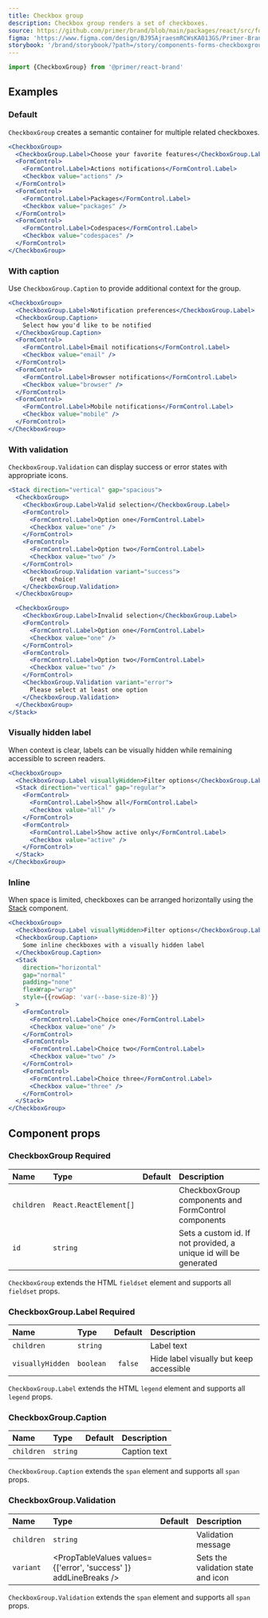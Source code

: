 ```yaml
---
title: Checkbox group
description: Checkbox group renders a set of checkboxes.
source: https://github.com/primer/brand/blob/main/packages/react/src/forms/CheckboxGroup/CheckboxGroup.tsx
figma: 'https://www.figma.com/design/BJ95AjraesmRCWsKA013GS/Primer-Brand?node-id=10467-3273&t=GA5GtEqPtQ9yeRaN-4'
storybook: '/brand/storybook/?path=/story/components-forms-checkboxgroup--playground'
---
```




```js
import {CheckboxGroup} from '@primer/react-brand'
```

## Examples

### Default

`CheckboxGroup` creates a semantic container for multiple related checkboxes.

```jsx live
<CheckboxGroup>
  <CheckboxGroup.Label>Choose your favorite features</CheckboxGroup.Label>
  <FormControl>
    <FormControl.Label>Actions notifications</FormControl.Label>
    <Checkbox value="actions" />
  </FormControl>
  <FormControl>
    <FormControl.Label>Packages</FormControl.Label>
    <Checkbox value="packages" />
  </FormControl>
  <FormControl>
    <FormControl.Label>Codespaces</FormControl.Label>
    <Checkbox value="codespaces" />
  </FormControl>
</CheckboxGroup>
```

### With caption

Use `CheckboxGroup.Caption` to provide additional context for the group.

```jsx live
<CheckboxGroup>
  <CheckboxGroup.Label>Notification preferences</CheckboxGroup.Label>
  <CheckboxGroup.Caption>
    Select how you'd like to be notified
  </CheckboxGroup.Caption>
  <FormControl>
    <FormControl.Label>Email notifications</FormControl.Label>
    <Checkbox value="email" />
  </FormControl>
  <FormControl>
    <FormControl.Label>Browser notifications</FormControl.Label>
    <Checkbox value="browser" />
  </FormControl>
  <FormControl>
    <FormControl.Label>Mobile notifications</FormControl.Label>
    <Checkbox value="mobile" />
  </FormControl>
</CheckboxGroup>
```

### With validation

`CheckboxGroup.Validation` can display success or error states with appropriate icons.

```jsx live
<Stack direction="vertical" gap="spacious">
  <CheckboxGroup>
    <CheckboxGroup.Label>Valid selection</CheckboxGroup.Label>
    <FormControl>
      <FormControl.Label>Option one</FormControl.Label>
      <Checkbox value="one" />
    </FormControl>
    <FormControl>
      <FormControl.Label>Option two</FormControl.Label>
      <Checkbox value="two" />
    </FormControl>
    <CheckboxGroup.Validation variant="success">
      Great choice!
    </CheckboxGroup.Validation>
  </CheckboxGroup>

  <CheckboxGroup>
    <CheckboxGroup.Label>Invalid selection</CheckboxGroup.Label>
    <FormControl>
      <FormControl.Label>Option one</FormControl.Label>
      <Checkbox value="one" />
    </FormControl>
    <FormControl>
      <FormControl.Label>Option two</FormControl.Label>
      <Checkbox value="two" />
    </FormControl>
    <CheckboxGroup.Validation variant="error">
      Please select at least one option
    </CheckboxGroup.Validation>
  </CheckboxGroup>
</Stack>
```

### Visually hidden label

When context is clear, labels can be visually hidden while remaining accessible to screen readers.

```jsx live
<CheckboxGroup>
  <CheckboxGroup.Label visuallyHidden>Filter options</CheckboxGroup.Label>
  <Stack direction="vertical" gap="regular">
    <FormControl>
      <FormControl.Label>Show all</FormControl.Label>
      <Checkbox value="all" />
    </FormControl>
    <FormControl>
      <FormControl.Label>Show active only</FormControl.Label>
      <Checkbox value="active" />
    </FormControl>
  </Stack>
</CheckboxGroup>
```

### Inline

When space is limited, checkboxes can be arranged horizontally using the [Stack](/components/Stack) component.

```jsx live
<CheckboxGroup>
  <CheckboxGroup.Label visuallyHidden>Filter options</CheckboxGroup.Label>
  <CheckboxGroup.Caption>
    Some inline checkboxes with a visually hidden label
  </CheckboxGroup.Caption>
  <Stack
    direction="horizontal"
    gap="normal"
    padding="none"
    flexWrap="wrap"
    style={{rowGap: 'var(--base-size-8)'}}
  >
    <FormControl>
      <FormControl.Label>Choice one</FormControl.Label>
      <Checkbox value="one" />
    </FormControl>
    <FormControl>
      <FormControl.Label>Choice two</FormControl.Label>
      <Checkbox value="two" />
    </FormControl>
    <FormControl>
      <FormControl.Label>Choice three</FormControl.Label>
      <Checkbox value="three" />
    </FormControl>
  </Stack>
</CheckboxGroup>
```

## Component props

### CheckboxGroup <Label>Required</Label>

| Name       | Type                   | Default | Description                                                      |
| :--------- | :--------------------- | :-----: | :--------------------------------------------------------------- |
| `children` | `React.ReactElement[]` |         | CheckboxGroup components and FormControl components              |
| `id`       | `string`               |         | Sets a custom id. If not provided, a unique id will be generated |

`CheckboxGroup` extends the HTML `fieldset` element and supports all `fieldset` props.

### CheckboxGroup.Label <Label>Required</Label>

| Name             | Type      | Default | Description                             |
| :--------------- | :-------- | :-----: | :-------------------------------------- |
| `children`       | `string`  |         | Label text                              |
| `visuallyHidden` | `boolean` | `false` | Hide label visually but keep accessible |

`CheckboxGroup.Label` extends the HTML `legend` element and supports all `legend` props.

### CheckboxGroup.Caption

| Name       | Type     | Default | Description  |
| :--------- | :------- | :-----: | :----------- |
| `children` | `string` |         | Caption text |

`CheckboxGroup.Caption` extends the `span` element and supports all `span` props.

### CheckboxGroup.Validation

| Name       | Type                                                             | Default | Description                        |
| :--------- | :--------------------------------------------------------------- | :-----: | :--------------------------------- |
| `children` | `string`                                                         |         | Validation message                 |
| `variant`  | <PropTableValues values={['error', 'success' ]} addLineBreaks /> |         | Sets the validation state and icon |

`CheckboxGroup.Validation` extends the `span` element and supports all `span` props.
